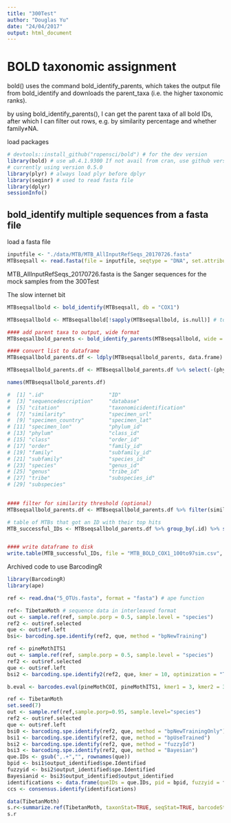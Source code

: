 ```yaml
---
title: "300Test"
author: "Douglas Yu"
date: "24/04/2017"
output: html_document
---
```



# BOLD taxonomic assignment

bold() uses the command bold_identify_parents, which takes the output file from bold_identify and downloads the parent_taxa (i.e. the higher taxonomic ranks).

by using bold_identify_parents(), I can get the parent taxa of all bold IDs, after which I can filter out rows, e.g. by similarity percentage and whether family≠NA.

load packages
```r
# devtools::install_github("ropensci/bold") # for the dev version
library(bold) # use ≥0.4.1.9300 If not avail from cran, use github version
# currently using version 0.5.0
library(plyr) # always load plyr before dplyr
library(seqinr) # used to read fasta file
library(dplyr)
sessionInfo()
```

## bold_identify multiple sequences from a fasta file ####

load a fasta file
```r
inputfile <- "./data/MTB/MTB_AllInputRefSeqs_20170726.fasta"
MTBseqsall <- read.fasta(file = inputfile, seqtype = "DNA", set.attributes = FALSE, as.string = TRUE, forceDNAtolower = FALSE)  # read in fasta file using seqinr
```
MTB_AllInputRefSeqs_20170726.fasta is the Sanger sequences for the mock samples from the 300Test

The slow internet bit
```r
MTBseqsallbold <- bold_identify(MTBseqsall, db = "COX1")

MTBseqsallbold <- MTBseqsallbold[!sapply(MTBseqsallbold, is.null)] # to remove any null elements.  Null elements are sequences that got no BOLD hits. Without this step, bold_identify_parents doesn't work.

#### add parent taxa to output, wide format
MTBseqsallbold_parents <- bold_identify_parents(MTBseqsallbold, wide = TRUE)
```

```r
#### convert list to dataframe
MTBseqsallbold_parents.df <- ldply(MTBseqsallbold_parents, data.frame)

MTBseqsallbold_parents.df <- MTBseqsallbold_parents.df %>% select(-(phylum_id.1:genus.1))

names(MTBseqsallbold_parents.df)

#  [1] ".id"                     "ID"                     
#  [3] "sequencedescription"     "database"               
#  [5] "citation"                "taxonomicidentification"
#  [7] "similarity"              "specimen_url"           
#  [9] "specimen_country"        "specimen_lat"           
# [11] "specimen_lon"            "phylum_id"              
# [13] "phylum"                  "class_id"               
# [15] "class"                   "order_id"               
# [17] "order"                   "family_id"              
# [19] "family"                  "subfamily_id"           
# [21] "subfamily"               "species_id"             
# [23] "species"                 "genus_id"               
# [25] "genus"                   "tribe_id"               
# [27] "tribe"                   "subspecies_id"          
# [29] "subspecies"    

         
#### filter for similarity threshold (optional)
MTBseqsallbold_parents.df <- MTBseqsallbold_parents.df %>% filter(similarity>=0.97) %>% arrange(.id, desc(similarity))

# table of MTBs that got an ID with their top hits
MTB_successful_IDs <- MTBseqsallbold_parents.df %>% group_by(.id) %>% summarise_each(funs(first))


#### write dataframe to disk
write.table(MTB_successful_IDs, file = "MTB_BOLD_COX1_100to97sim.csv", quote = FALSE, sep = ",")

```






Archived code to use BarcodingR

```r
library(BarcodingR)
library(ape)
```

```r
ref <- read.dna("5_OTUs.fasta", format = "fasta") # ape function
```


```r
ref<- TibetanMoth # sequence data in interleaved format
out <- sample.ref(ref, sample.porp = 0.5, sample.level = "species") 
ref2 <- out$ref.selected
que <- out$ref.left 
bsi<- barcoding.spe.identify(ref2, que, method = "bpNewTraining")
```


```r
ref <- pineMothITS1 
out <- sample.ref(ref, sample.porp = 0.5, sample.level = "species") 
ref2 <- out$ref.selected 
que <- out$ref.left 
bsi2 <- barcoding.spe.identify2(ref2, que, kmer = 10, optimization = "TRUE")
```


```r
b.eval <- barcodes.eval(pineMothCOI, pineMothITS1, kmer1 = 3, kmer2 = 3)
```


```r
ref <- TibetanMoth 
set.seed(7) 
out <- sample.ref(ref,sample.porp=0.95, sample.level="species") 
ref2 <- out$ref.selected 
que <- out$ref.left 
bsi0 <- barcoding.spe.identify(ref2, que, method = "bpNewTrainingOnly") 
bsi1 <- barcoding.spe.identify(ref2, que, method = "bpUseTrained") 
bsi2 <- barcoding.spe.identify(ref2, que, method = "fuzzyId") 
bsi3 <- barcoding.spe.identify(ref2, que, method = "Bayesian") 
que.IDs <- gsub(",.+","", rownames(que)) 
bpid <- bsi1$output_identified$spe.Identified 
fuzzyid <- bsi2$output_identified$spe.Identified 
Bayesianid <- bsi3$output_identified$output_identified 
identifications <- data.frame(queIDs = que.IDs, pid = bpid, fuzzyid = fuzzyid, Bayesianid = Bayesianid) 
ccs <- consensus.identify(identifications)
```

```r
data(TibetanMoth) 
s.r<-summarize.ref(TibetanMoth, taxonStat=TRUE, seqStat=TRUE, barcodeStat=TRUE)
s.r

```


